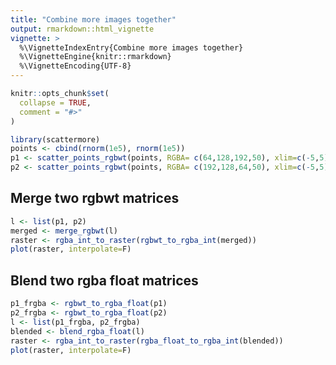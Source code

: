 ---
title: "Combine more images together"
output: rmarkdown::html_vignette
vignette: >
  %\VignetteIndexEntry{Combine more images together}
  %\VignetteEngine{knitr::rmarkdown}
  %\VignetteEncoding{UTF-8}
---

```{r, include = FALSE}
knitr::opts_chunk$set(
  collapse = TRUE,
  comment = "#>"
)
```

```{r setup}
library(scattermore)
points <- cbind(rnorm(1e5), rnorm(1e5))
p1 <- scatter_points_rgbwt(points, RGBA= c(64,128,192,50), xlim=c(-5,5), ylim=c(-5,5))
p2 <- scatter_points_rgbwt(points, RGBA= c(192,128,64,50), xlim=c(-5,5), ylim=c(-5,5))
```

## Merge two rgbwt matrices
```{r}
l <- list(p1, p2)
merged <- merge_rgbwt(l)
raster <- rgba_int_to_raster(rgbwt_to_rgba_int(merged))
plot(raster, interpolate=F)
```

## Blend two rgba float matrices
```{r}
p1_frgba <- rgbwt_to_rgba_float(p1)
p2_frgba <- rgbwt_to_rgba_float(p2)
l <- list(p1_frgba, p2_frgba)
blended <- blend_rgba_float(l)
raster <- rgba_int_to_raster(rgba_float_to_rgba_int(blended))
plot(raster, interpolate=F)
```
